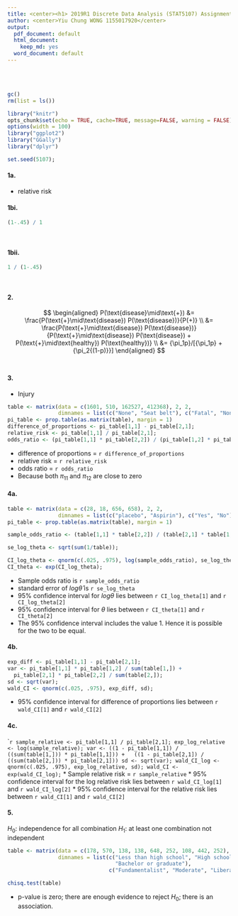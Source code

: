 ```yaml
---
title: <center><h1> 2019R1 Discrete Data Analysis (STAT5107) Assignment 2</h1></center><br />
author: <center>Yiu Chung WONG 1155017920</center>
output:
  pdf_document: default
  html_document:
    keep_md: yes
  word_document: default
--- 
```

<br />
<br />

```r
gc()
rm(list = ls())
```


```r
library("knitr")
opts_chunk$set(echo = TRUE, cache=TRUE, message=FALSE, warning = FALSE)
options(width = 100)
library("ggplot2")
library("GGally")
library("dplyr")
```

```r
set.seed(5107);
```

#### 1a.

* relative risk
<br />

#### 1bi.
```r
(1-.45) / 1
```
<br />

#### 1bii.
```r
1 / (1-.45)
```
<br />

#### 2.

$$
\begin{aligned}
 P(\text{disease}\mid\text{+}) &= \frac{P(\text{+}\mid\text{disease}) P(\text{disease})}{P(+)} \\
 &= \frac{P(\text{+}\mid\text{disease}) P(\text{disease})}{P(\text{+}\mid\text{disease}) P(\text{disease}) + P(\text{+}\mid\text{healthy}) P(\text{healthy})} \\
 &= {\pi_1p}/[{\pi_1p} + {\pi_2{(1-p)}}]
\end{aligned}
$$
<br />

#### 3. 

* Injury

```r
table <- matrix(data = c(1601, 510, 162527, 412368), 2, 2, 
                dimnames = list(c("None", "Seat belt"), c("Fatal", "Nonfatal")));
pi_table <- prop.table(as.matrix(table), margin = 1)
difference_of_proportions <- pi_table[1,1] - pi_table[2,1];
relative_risk <- pi_table[1,1] / pi_table[2,1];
odds_ratio <- (pi_table[1,1] * pi_table[2,2]) / (pi_table[1,2] * pi_table[2,1]);
```
* difference of proportions = `r difference_of_proportions`
* relative risk = `r relative_risk`
* odds ratio = `r odds_ratio`
* Because both $\pi_{11}$ and ${\pi_{12}}$ are close to zero
<br />

#### 4a. 
```r
table <- matrix(data = c(28, 18, 656, 658), 2, 2, 
                dimnames = list(c("placebo", "Aspirin"), c("Yes", "No")));
pi_table <- prop.table(as.matrix(table), margin = 1)

sample_odds_ratio <- (table[1,1] * table[2,2]) / (table[2,1] * table[1,2]);

se_log_theta <- sqrt(sum(1/table));

CI_log_theta <- qnorm(c(.025, .975), log(sample_odds_ratio), se_log_theta);
CI_theta <- exp(CI_log_theta);
```

* Sample odds ratio is `r sample_odds_ratio`
* standard error of $log \hat{\theta}$ is `r se_log_theta`
* 95% confidence interval for $log \theta$ lies between `r CI_log_theta[1]` and `r CI_log_theta[2]`
* 95% confidence interval for $\theta$ lies between `r CI_theta[1]` and `r CI_theta[2]`
* The 95% confidence interval includes the value 1. Hence it is possible for the two to be equal.
<br />

#### 4b. 
```r
exp_diff <- pi_table[1,1] - pi_table[2,1];
var <- pi_table[1,1] * pi_table[1,2] / sum(table[1,]) +
  pi_table[2,1] * pi_table[2,2] / sum(table[2,]);
sd <- sqrt(var);
wald_CI <- qnorm(c(.025, .975), exp_diff, sd);
```
* 95% confidence interval for difference of proportions lies between `r wald_CI[1]` and `r wald_CI[2]`
<br />

#### 4c. 
````r
sample_relative <- pi_table[1,1] / pi_table[2,1];
exp_log_relative <- log(sample_relative);
var <- ((1 - pi_table[1,1]) / ((sum(table[1,])) * pi_table[1,1])) +
  ((1 - pi_table[2,1]) / ((sum(table[2,])) * pi_table[2,1]))
sd <- sqrt(var);
wald_CI_log <- qnorm(c(.025, .975), exp_log_relative, sd);
wald_CI <- exp(wald_CI_log);
```
* Sample relative risk = `r sample_relative`
* 95% confidence interval for the log relative risk lies between `r wald_CI_log[1]` and `r wald_CI_log[2]`
* 95% confidence interval for the relative risk lies between `r wald_CI[1]` and `r wald_CI[2]`
<br />


#### 5. 

$H_0$: independence for all combination
$H_1$: at least one combination not independent
```r
table <- matrix(data = c(178, 570, 138, 138, 648, 252, 108, 442, 252), 3, 3, 
                dimnames = list(c("Less than high school", "High school or junior college",
                                  "Bachelor or graduate"),
                                c("Fundamentalist", "Moderate", "Liberal")));

chisq.test(table)
```
* p-value is zero; there are enough evidence to reject $H_0$; there is an association.